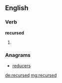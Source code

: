 ==English==

===Verb===
'''recursed'''

# {{en-past of|recurse}}

===Anagrams===
* [[reducers#English|reducers]]

[[de:recursed]]
[[mg:recursed]]